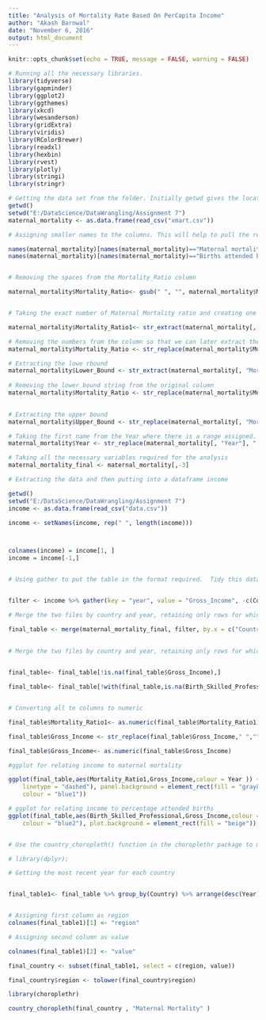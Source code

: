 ---
title: "Analysis of Mortality Rate Based On PerCapita Income"
author: "Akash Barnwal"
date: "November 6, 2016"
output: html_document
---

```{r setup, include=FALSE}
knitr::opts_chunk$set(echo = TRUE, message = FALSE, warning = FALSE)
```

```{r}
# Running all the necessary libraries.
library(tidyverse)
library(gapminder)
library(ggplot2)
library(ggthemes)
library(xkcd)
library(wesanderson)
library(gridExtra)
library(viridis)
library(RColorBrewer)
library(readxl)
library(hexbin)
library(rvest)
library(plotly)
library(stringi)
library(stringr)
```

```{r}

# Getting the data set from the folder. Initially getwd gives the locatio where r is assigned to keep the data and then setwd setwd sets the location to wherever required. Assigning a data frame to maternal mortality.
getwd()
setwd("E:/DataScience/DataWrangling/Assignment 7")
maternal_mortality <- as.data.frame(read_csv("xmart.csv"))

# Assigning smaller names to the columns. This will help to pull the records easily and conveniently.

names(maternal_mortality)[names(maternal_mortality)=="Maternal mortality ratio (per 100 000 live births)"] <- "Mortality_Ratio"
names(maternal_mortality)[names(maternal_mortality)=="Births attended by skilled health personnel (%)"] <- "Birth_Skilled_Professional"


# Removing the spaces from the Mortality_Ratio column

maternal_mortality$Mortality_Ratio<- gsub(" ", "", maternal_mortality$Mortality_Ratio , fixed = TRUE)


# Taking the exact number of Maternal Mortality ratio and creating one more column for the same.

maternal_mortality$Mortality_Ratio1<- str_extract(maternal_mortality[, "Mortality_Ratio"], "[0-9]+")

# Removing the numbers from the column so that we can later extract the lower and upper bounds.
maternal_mortality$Mortality_Ratio <- str_replace(maternal_mortality$Mortality_Ratio, "[0-9]+","")

# Extracting the lowe rbound
maternal_mortality$Lower_Bound <- str_extract(maternal_mortality[, "Mortality_Ratio"], "\\[[0-9]+-") %>%  str_replace("\\[","") %>% str_replace("-","")
  
# Removing the lower bound string from the original column
maternal_mortality$Mortality_Ratio <- str_replace(maternal_mortality$Mortality_Ratio, "\\[[0-9]+-", "") %>%  str_replace("\\[","") %>% str_replace("-","")
  

# Extracting the upper bound
maternal_mortality$Upper_Bound <- str_replace(maternal_mortality[, "Mortality_Ratio"], "\\]","")

# Taking the first name from the Year where there is a range assigned.
maternal_mortality$Year <- str_replace(maternal_mortality[, "Year"], "-[0-9]+","")

# Taking all the necessary variables required for the analysis
maternal_mortality_final <- maternal_mortality[,-3]

```

```{r}

# Extracting the data and then putting into a dataframe income

getwd()
setwd("E:/DataScience/DataWrangling/Assignment 7")
income <- as.data.frame(read_csv("data.csv"))

income <- setNames(income, rep(" ", length(income)))



colnames(income) = income[1, ]
income = income[-1,]


# Using gather to put the table in the format required.  Tidy this data, so that there is one entry per country per year


filter <- income %>% gather(key = "year", value = "Gross_Income", -c(Country))

# Merge the two files by country and year, retaining only rows for which you have per capita income and either maternal mortality or percentage attended births

final_table <- merge(maternal_mortality_final, filter, by.x = c("Country","Year"), by.y =c("Country","year") ,all=TRUE)
 

# Merge the two files by country and year, retaining only rows for which you have per capita income and either maternal mortality or percentage attended births

 
final_table<- final_table[!is.na(final_table$Gross_Income),]

final_table<- final_table[!with(final_table,is.na(Birth_Skilled_Professional)& is.na(Mortality_Ratio1)),]


# Converting all te columns to numeric

final_table$Mortality_Ratio1<- as.numeric(final_table$Mortality_Ratio1)

final_table$Gross_Income <- str_replace(final_table$Gross_Income," ","")

final_table$Gross_Income<- as.numeric(final_table$Gross_Income)

#ggplot for relating income to maternal mortality 

ggplot(final_table,aes(Mortality_Ratio1,Gross_Income,colour = Year )) + geom_point() +  xlab("Mortality_Ratio") + ylab("Gross_Income") + theme(panel.grid.minor = element_line(colour = "gray96", 
    linetype = "dashed"), panel.background = element_rect(fill = "gray87", 
    colour = "blue1"))

# ggplot for relating income to percentage attended births
ggplot(final_table,aes(Birth_Skilled_Professional,Gross_Income,colour = Year )) + geom_point()  + xlab("Birth_Skilled_Professional") + ylab("Gross_Income") + theme(panel.background = element_rect(fill = "gray73", 
    colour = "blue2"), plot.background = element_rect(fill = "beige"))


# Use the country_choropleth() function in the choroplethr package to make a world map of maternal mortality, using the most recent year for each country in the merged dataset you created. The defaults of the function will be fine; no need to tune up the plot. You can read the help file to see how the data must be formatted; you may need to rename the countries from the dataset that you've created.

# library(dplyr);

# Getting the most recent year for each country


final_table1<- final_table %>% group_by(Country) %>% arrange(desc(Year)) %>%  slice(1) %>% select(Country, Mortality_Ratio1) %>% na.omit(final_table$Mortality_Ratio1)


# Assigning first column as region
colnames(final_table1)[1] <- "region"

# Assigning second column as value

colnames(final_table1)[2] <- "value"

final_country <- subset(final_table1, select = c(region, value))

final_country$region <- tolower(final_country$region)

library(choroplethr)

country_choropleth(final_country , "Maternal Mortality" )
```